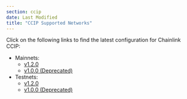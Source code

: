 ```yaml
---
section: ccip
date: Last Modified
title: "CCIP Supported Networks"
---
```


Click on the following links to find the latest configuration for Chainlink CCIP:

- Mainnets:
  - [v1.2.0](/ccip/supported-networks/v1_2_0/mainnet)
  - [v1.0.0 (Deprecated)](/ccip/supported-networks/v1_0_0/mainnet)
- Testnets:
  - [v1.2.0](/ccip/supported-networks/v1_2_0/testnet)
  - [v1.0.0 (Deprecated)](/ccip/supported-networks/v1_0_0/testnet)
